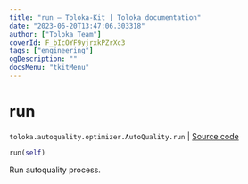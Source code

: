 ```yaml
---
title: "run — Toloka-Kit | Toloka documentation"
date: "2023-06-20T13:47:06.303318"
author: ["Toloka Team"]
coverId: F_bIcOYF9yjrxkPZrXc3
tags: ["engineering"]
ogDescription: ""
docsMenu: "tkitMenu"
---
```


# run

`toloka.autoquality.optimizer.AutoQuality.run` | [Source code](https://github.com/Toloka/toloka-kit/blob/v1.2.0/src/autoquality/optimizer.py#L311)

```python
run(self)
```

Run autoquality process.